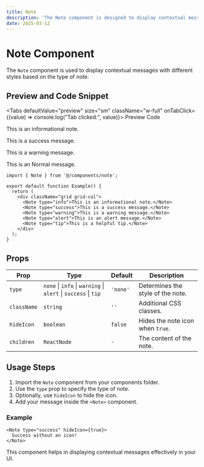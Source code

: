 ```yaml
---
title: Note
description: 'The Note component is designed to display contextual messages in various styles, including info, success, warning, and more. Perfect for alerting users or providing helpful tips in your UI. Easily customizable with support for icons and additional styles.'
date: 2025-03-12
---
```


# Note Component

The `Note` component is used to display contextual messages with different styles based on the type of note.

## Preview and Code Snippet

<Tabs defaultValue="preview" size="sm" className="w-full" onTabClick={(value) => console.log("Tab clicked:", value)}>
  <TabsList className="grid w-full md:w-[30%] grid-cols-2">
    <Tab value="preview">Preview</Tab>
    <Tab value="code">Code</Tab>
  </TabsList>
  <TabsContent value="preview">
    <Preview>
    <div className="grid grid-cols-2 gap-4">
<Note type="info">This is an informational note.</Note>

<Note type="success">This is a success message.</Note>

<Note type="warning">This is a warning message.</Note>

<Note>This is an Normal message.</Note>

</div>
    </Preview>
  </TabsContent>
  <TabsContent value="code">

```tsx
import { Note } from '@/components/note';

export default function Example() {
  return (
    <div className="grid grid-col">
      <Note type="info">This is an informational note.</Note>
      <Note type="success">This is a success message.</Note>
      <Note type="warning">This is a warning message.</Note>
      <Note type="alert">This is an alert message.</Note>
      <Note type="tip">This is a helpful tip.</Note>
    </div>
  );
}
```

  </TabsContent>
</Tabs>

## Props

| Prop        | Type                                                           | Default  | Description                       |
| ----------- | -------------------------------------------------------------- | -------- | --------------------------------- |
| `type`      | `none` \| `info` \| `warning` \| `alert` \| `success` \| `tip` | `'none'` | Determines the style of the note. |
| `className` | `string`                                                       | `''`     | Additional CSS classes.           |
| `hideIcon`  | `boolean`                                                      | `false`  | Hides the note icon when `true`.  |
| `children`  | `ReactNode`                                                    | `-`      | The content of the note.          |

## Usage Steps

1. Import the `Note` component from your components folder.
2. Use the `type` prop to specify the type of note.
3. Optionally, use `hideIcon` to hide the icon.
4. Add your message inside the `<Note>` component.

### Example

```tsx
<Note type="success" hideIcon={true}>
  Success without an icon!
</Note>
```

This component helps in displaying contextual messages effectively in your UI.
